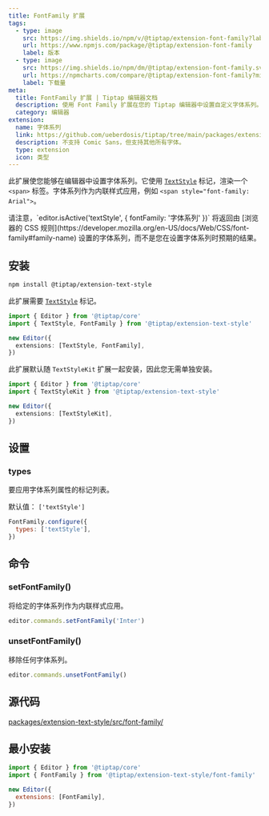 ```yaml
---
title: FontFamily 扩展
tags:
  - type: image
    src: https://img.shields.io/npm/v/@tiptap/extension-font-family?label=version
    url: https://www.npmjs.com/package/@tiptap/extension-font-family
    label: 版本
  - type: image
    src: https://img.shields.io/npm/dm/@tiptap/extension-font-family.svg
    url: https://npmcharts.com/compare/@tiptap/extension-font-family?minimal=true
    label: 下载量
meta:
  title: FontFamily 扩展 | Tiptap 编辑器文档
  description: 使用 Font Family 扩展在您的 Tiptap 编辑器中设置自定义字体系列。阅读我们的文档以了解更多信息。
  category: 编辑器
extension:
  name: 字体系列
  link: https://github.com/ueberdosis/tiptap/tree/main/packages/extension-font-family
  description: 不支持 Comic Sans，但支持其他所有字体。
  type: extension
  icon: 类型
---
```



此扩展使您能够在编辑器中设置字体系列。它使用 [`TextStyle`](/editor/extensions/marks/text-style) 标记，渲染一个 `<span>` 标签。字体系列作为内联样式应用，例如 `<span style="font-family: Arial">`。

<CodeDemo path="/Extensions/FontFamily" />

<Callout title="注意！" variant="hint">
  请注意，`editor.isActive('textStyle', { fontFamily: '字体系列' })` 将返回由 [浏览器的 CSS 规则](https://developer.mozilla.org/en-US/docs/Web/CSS/font-family#family-name) 设置的字体系列，而不是您在设置字体系列时预期的结果。
</Callout>

## 安装

```bash
npm install @tiptap/extension-text-style
```

此扩展需要 [`TextStyle`](/editor/extensions/marks/text-style) 标记。

```ts
import { Editor } from '@tiptap/core'
import { TextStyle, FontFamily } from '@tiptap/extension-text-style'

new Editor({
  extensions: [TextStyle, FontFamily],
})
```

此扩展默认随 `TextStyleKit` 扩展一起安装，因此您无需单独安装。

```ts
import { Editor } from '@tiptap/core'
import { TextStyleKit } from '@tiptap/extension-text-style'

new Editor({
  extensions: [TextStyleKit],
})
```

## 设置

### types

要应用字体系列属性的标记列表。

默认值： `['textStyle']`

```js
FontFamily.configure({
  types: ['textStyle'],
})
```

## 命令

### setFontFamily()

将给定的字体系列作为内联样式应用。

```js
editor.commands.setFontFamily('Inter')
```

### unsetFontFamily()

移除任何字体系列。

```js
editor.commands.unsetFontFamily()
```

## 源代码

[packages/extension-text-style/src/font-family/](https://github.com/ueberdosis/tiptap/blob/main/packages/extension-text-style/src/font-family)

## 最小安装

```js
import { Editor } from '@tiptap/core'
import { FontFamily } from '@tiptap/extension-text-style/font-family'

new Editor({
  extensions: [FontFamily],
})
```